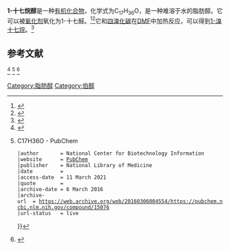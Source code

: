 {{Chembox
| Reference      = <ref name="pubchem"/>
<!-- Names -->
| Name           = 
| IUPACName      = heptadecan-1-ol
| PIN            = 
| OtherNames     = 十七醇，1-十七醇，<br>正十七醇，正十七烷醇
<!-- Images -->
| ImageFile1     = 1-Heptadecanol.svg
| ImageSize1     = 
| ImageAlt1      = Structural model of 1-heptadecanol
| ImageFile2     = Heptadecanol.png
| ImageSize2     = 
| ImageAlt2      = Space-filling model of 1-heptadecanol
<!-- Sections -->
| Section1       = {{Chembox Identifiers
| CASNo          = 1454-85-9
| CASNo_Ref = {{cascite|correct|CAS}}
| ChEMBL = 278989
| ChEBI = 77470
| ChemSpiderID   = 14348
| EC_number      = 215-932-5
| Gmelin         = 
| InChI         = 
| KEGG          = 
| MeSHName       = 
| PubChem        = 15076
| RTECS          = 
| UNII = N3IL85TMCX
| SMILES         = CCCCCCCCCCCCCCCCCO
| StdInChI=1S/C17H36O/c1-2-3-4-5-6-7-8-9-10-11-12-13-14-15-16-17-18/h18H,2-17H2,1H3
| StdInChIKey = GOQYKNQRPGWPLP-UHFFFAOYSA-N
  }}
| Section2 = {{Chembox Properties
| AtmosphericOHRateConstant = 
| Appearance     = 
| BoilingPt     = {{convert|309|C|K}}<ref name="epa"/>
| Density        = 
| Formula        = C<sub>17</sub>H<sub>36</sub>O
| HenryConstant  = 
| LogP           = 8.248<ref name="chemspider"/>
| MolarMass      = 256.5
| MeltingPt      = 
| MeltingPtC     = 54.0
| MeltingPt_ref  = <ref name="epa"/>
| MeltingPt_notes= 
| pKa            = 
| pKb            = 
| Solubility     = 5.4×10<sup>−6</sup> g·L<sup>−1</sup>（25 °C）
| SolubleOther   = 
| Solvent        = 
| VaporPressure  = 
  }}
| Section7       = {{Chembox Hazards
| AutoignitionPt = 
| ExploLimits    = 
| FlashPt        = 155{{nbsp}}°C<ref name="chemspider"/>
| LD50           = 
| LC50           = 
| MainHazards    = 
| NFPA-H         = 
| NFPA-F         = 
| NFPA-I         = 
| NFPA-S         = 
| PEL            = 
| REL            = 
| ExternalSDS    = 
| GHSPictograms  = 
| GHSSignalWord  = 
| HPhrases       = 
| PPhrases       = 
  }}
| Section9       = {{Chembox Related
| OtherAnions    = 
| OtherCations   = 
| OtherCpds = [[十七烷|十七烷]]
  }}
}}
'''1-十七烷醇'''是一种[[有机化合物|有机化合物]]，化学式为C<sub>17</sub>H<sub>36</sub>O，是一种难溶于水的脂肪醇。它可以被[[氧化剂|氧化剂]]氧化为1-十七醛。<ref>{{cite journal|journal=Canadian Journal of Chemistry|volume=84|issue=10|language=en|issn=0008-4042|date=2006-10-01|pages=1448–1455|doi=10.1139/v06-121|url=http://www.nrcresearchpress.com/doi/10.1139/v06-121|title=Preparation of enantiopure long chain threo -2-amino-3-hydroxyesters via chiral morpholinone-derived azomethine ylids|accessdate=2021-03-17|author=Victoria A Brome, Laurence M Harwood, Helen MI Osborn}}</ref><ref>{{cite journal|journal=Tetrahedron|volume=62|issue=20|language=en|date=2006-05|pages=4851–4862|doi=10.1016/j.tet.2006.03.007|url=https://linkinghub.elsevier.com/retrieve/pii/S0040402006003875|title=The synthesis of one enantiomer of the α-methyl-trans-cyclopropane unit of mycolic acids|accessdate=2021-03-17|author=Juma'a R. Al-Dulayymi, Mark S. Baird, Hayder Mohammed, Evan Roberts, William Clegg|archive-date=2020-02-22|archive-url=https://web.archive.org/web/20200222114616/https://linkinghub.elsevier.com/retrieve/pii/S0040402006003875}}</ref>它和[[四溴化碳|四溴化碳]]在[[二甲基甲酰胺|DMF]]中加热反应，可以得到[[1-溴十七烷|1-溴十七烷]]。<ref>{{cite journal|journal=European Journal of Organic Chemistry|volume=2015|issue=1|language=en|date=2015-01|pages=81–85|doi=10.1002/ejoc.201403351|url=http://doi.wiley.com/10.1002/ejoc.201403351|title=Light-Mediated Deoxygenation of Alcohols with a Dimeric Gold Catalyst: Light-Mediated Deoxygenation of Alcohols|accessdate=2021-03-17|author=Terry McCallum, Ekaterina Slavko, Mathieu Morin, Louis Barriault}}</ref>

== 参考文献 ==
<references>
<ref name="epa">{{cite web
 |url         = https://comptox.epa.gov/dashboard/DTXSID3051460
 |title       = Heptadecan-1-ol
 |author      = 
 |first       = 
 |website     = Distributed Structure-Searchable Toxicity (DSSTox) Database
 |publisher   = United States [[Environmental_Protection_Agency|Environmental Protection Agency]]
 |date        = 
 |access-date = 11 March 2021
 |quote       = 
}}</ref>
<ref name="pubchem">{{cite web
 |url          = https://pubchem.ncbi.nlm.nih.gov/compound/15076
 |title        = 1-Heptadecanol {{!}} C17H36O - PubChem
 |author       = National Center for Biotechnology Information
 |website      = [[PubChem|PubChem]]
 |publisher    = National Library of Medicine
 |date         = 
 |access-date  = 11 March 2021
 |quote        = 
 |archive-date = 6 March 2016
 |archive-url  = https://web.archive.org/web/20160306004554/https://pubchem.ncbi.nlm.nih.gov/compound/15076
 |url-status   = live
}}</ref>
<ref name="chemspider">{{cite web
 |author       = ChemSpider
 |author-link  = ChemSpider
 |title        = MI3885000
 |url          = http://www.chemspider.com/Chemical-Structure.14348.html
 |access-date  = 8 March 2021
 |archive-date = 28 October 2020
 |archive-url  = https://web.archive.org/web/20201028223456/http://www.chemspider.com/Chemical-Structure.14348.html
 |url-status   = live
}}</ref><!--
<ref name="sigmaSDS">{{cite web
 |author       = Sigma-Aldrich
 |author-link  = Sigma-Aldrich
 |title        = MSDS - 241695
 |website      = Millipore Sigma
 |url          = https://www.sigmaaldrich.com/MSDS/MSDS/DisplayMSDSPage.do?country=US&language=en&productNumber=241695&brand=ALDRICH&PageToGoToURL=https%3A%2F%2Fwww.sigmaaldrich.com%2Fcatalog%2Fproduct%2Faldrich%2F241695%3Flang%3Den
 |date         = 15 January 2020
 |access-date  = 8 March 2021
 |archive-date = 14 March 2021
 |archive-url  = https://web.archive.org/web/20210314165054/https://www.sigmaaldrich.com/MSDS/MSDS/DisplayMSDSPage.do?country=US&language=en&productNumber=241695&brand=ALDRICH&PageToGoToURL=https%3A%2F%2Fwww.sigmaaldrich.com%2Fcatalog%2Fproduct%2Faldrich%2F241695%3Flang%3Den
 |url-status   = live
}}</ref>
<ref name="sigma">{{cite web
 |author       = Millipore Sigma
 |author-link  = Millipore Sigma
 |title        = 1-Heptadecanol
 |website      = Millipore Sigma
 |date         = 
 |url          = https://www.sigmaaldrich.com/catalog/product/aldrich/241695
 |doi          = 
 |access-date  = 8 March 2021
 |archive-date = 2 February 2016
 |archive-url  = https://web.archive.org/web/20160202141349/http://www.sigmaaldrich.com/catalog/product/aldrich/241695
 |url-status   = live
}}</ref>-->
</references>
{{alcohols}}

[[Category:脂肪醇|Category:脂肪醇]]
[[Category:伯醇|Category:伯醇]]